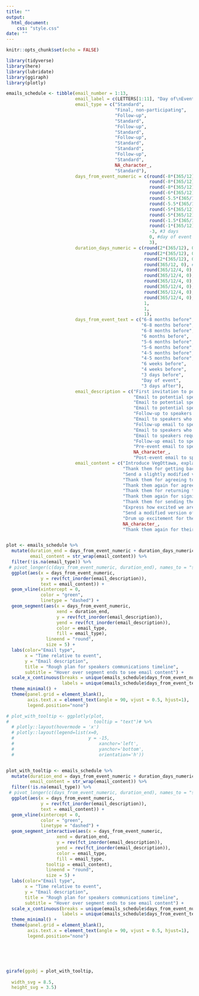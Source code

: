 ```yaml
---
title: ""
output: 
  html_document:
    css: "style.css"
date: ""
---
```


```r
knitr::opts_chunk$set(echo = FALSE)

library(tidyverse)
library(here)
library(lubridate)
library(ggiraph)
library(plotly)

```

```r

emails_schedule <- tibble(email_number = 1:13,
                          email_label = c(LETTERS[1:11], "Day of\nEvent", LETTERS[12]),
                          email_type = c("Standard",
                                         "Final, non-participating",
                                         "Follow-up",
                                         "Standard",
                                         "Follow-up",
                                         "Standard",
                                         "Follow-up",
                                         "Standard",
                                         "Standard",
                                         "Follow-up",
                                         "Standard",
                                         NA_character_,
                                         "Standard"),
                          days_from_event_numeric = c(round(-8*(365/12), 0), #8 months
                                                      round(-8*(365/12), 0),
                                                      round(-8*(365/12), 0),
                                                      round(-6*(365/12), 0), #6 months
                                                      round(-5.5*(365/12), 0), #5.5 months
                                                      round(-5.5*(365/12), 0),
                                                      round(-5*(365/12), 0),  #5 months
                                                      round(-5*(365/12), 0),
                                                      round(-1.5*(365/12), 0), #6 weeks
                                                      round(-1*(365/12), 0), #4 weeks
                                                      -3, #3 days
                                                      0, #day of event
                                                      3), 
                          duration_days_numeric = c(round(2*(365/12), 0), #2 months
                                                    round(2*(365/12), 0), 
                                                    round(2*(365/12), 0),
                                                    round(365/12, 0), #1 month
                                                    round(365/12/4, 0), #1 week
                                                    round(365/12/4, 0),
                                                    round(365/12/4, 0),
                                                    round(365/12/4, 0),
                                                    round(365/12/4, 0),
                                                    round(365/12/4, 0),
                                                    1,
                                                    1,
                                                    1),
                          days_from_event_text = c("6-8 months before",
                                                   "6-8 months before",
                                                   "6-8 months before",
                                                   "6 months before",
                                                   "5-6 months before",
                                                   "5-6 months before",
                                                   "4-5 months before",
                                                   "4-5 months before",
                                                   "6 weeks before",
                                                   "4 weeks before",
                                                   "3 days before",
                                                   "Day of event",
                                                   "3 days after"),
                          email_description = c("First invitation to potential speakers",
                                                "Email to potential speakers who have declined to take part",
                                                "Email to potential speakers who have not replied to us at all",
                                                "Email to potential speakers who have accepted",
                                                "Follow-up to speakers who haven’t sent back the signed speaker agreement",
                                                "Email to speakers who have sent back the signed speaker agreement",
                                                "Follow-up email to speakers who have not sent the info requested",
                                                "Email to speakers who have supplied the requested info",
                                                "Email to speakers requesting their presentation",
                                                "Follow-up email to speakers who have not provided their presentation",
                                                "Pre-event email to speakers",
                                                NA_character_,
                                                "Post-event email to speakers"),
                          email_content = c("Introduce VegOttawa, explain we are planning a VegFest and would like to extend invitation for them to speak on X topic, given their expertise in this area. Provide event dates, location, and either ask what their speaker fee would be (for more well-known speakers) or provide what we can offer as a speaker fee (for others). Indicate that we will cover travel and accommodation costs (if we will), and request a response within a certain time frame (2 weeks?)",
                                            "Thank them for getting back to us and express hope that we might collaborate in the future. Wish them well.",
                                            "Send a slightly modified version of the first email, letting them know we’d really love them to consider joining us, but we understand if it isn’t possible right now. If they could please let us know either way, then we can move forward with other potential speakers. Give them a further (week?) to reply.",
                                            "Thank them for agreeing to participate, and include more details about what will be expected, including info about talk length, content, themes we would advise against including?, format (solo talk or panel discussion), etc., plus ask them to sign the attached speaker agreement. Request the signed speaker agreement be returned to us within a certain time frame (1 week?)",
                                            "Thank them again for agreeing to participate, and explain that we need the signed speaker agreement to move forward. As we have X speaker spots to fill up, if we don’t hear back within another (week?), we will have to move on to other potential speakers to fill the spot. Thank them again and offer to answer any questions they may have.",
                                            "Thank them for returning the form and let them know their talk is now officially confirmed. Request details needed for booking accommodation and travel (full legal names, address, phone number? Or will they book own accommodation and provide us receipts for reimbursement? If so, indicate the reimbursement instructions in the email) and for promoting their talk (headshot, with specifications (what size, should it have a non-busy or solid colour background?, short bio (with max word count), short description of their talk (too early to request talk title at this point?), social media account links and website). Request that this all be provided to us within a specific time frame (1 week?)",
                                            "Thank them again for signing the speaker agreement and let them know how excited we are that they will be taking part in our event. Remind them that in order to promote their participation, we require information about their online presence and their photo/bio. Let them know that if they have any questions or issues with what needs to be provided, we are happy to help with that. Give them an extra (week?) to supply these.",
                                            "Thank them for sending the required info, and let them know how/when we will be promoting their talk (on Instagram, Facebook, on the website and through the VegOttawa newsletter). Request that they mention VegOttawa Fest in their socials/to their email contacts, and provide a logo file or two and maybe some example taglines they could use in their posts. Let them know we will be in touch closer to the event to check in, and request a copy of their powerpoint presentation within a specific time frame so we can test that it works with our equipment and approve the content (4 weeks before event?)",
                                            "Express how excited we are for their talk, and remind them we require a copy of the powerpoint within the next two weeks, so we can make sure it works with our A/V equipment and approve the content. Request the final title of their talk so we can include it in printed/online materials. Thank them again for participating.",
                                            "Send a modified version of previous email, asking when they  might be able to send a copy of the presentation. Request the title of their talk ASAP, for our materials. Let them know if they have any issues or questions to reach out and we can help.",
                                            "Drum up excitement for the event and again thank them for participating. Ask if they have any last minute questions or issues and reconfirm their travel/accommodation details. Include date, time, and place of event so they have it handy in a recent email. Outline who they should ask for when they arrive or where they should go exactly. Confirm that they will receive their speaker fee after their talk at the event by cheque, and include details about where to go to get this.",
                                            NA_character_,
                                            "Thank them again for their participation and making the event a success. Express that it was great to work with them and VegOttawa hopes to work with them again. Provide a link to an anonymous feedback form and also let them know they can provide non-anonymous feedback through email too. "))


plot <- emails_schedule %>%
  mutate(duration_end = days_from_event_numeric + duration_days_numeric,
         email_content = str_wrap(email_content)) %>% 
  filter(!is.na(email_type)) %>%
 # pivot_longer(c(days_from_event_numeric, duration_end), names_to = "start_end", values_to = "days_from_event") %>% 
  ggplot(aes(x = days_from_event_numeric,
             y = rev(fct_inorder(email_description)),
             text = email_content)) +
  geom_vline(xintercept = 0,
             color = "green",
             linetype = "dashed") +
  geom_segment(aes(x = days_from_event_numeric, 
                   xend = duration_end, 
                   y = rev(fct_inorder(email_description)), 
                   yend = rev(fct_inorder(email_description)),
                   color = email_type,
                   fill = email_type), 
               lineend = "round", 
               size = 5) + 
  labs(color="Email type",
       x = "Time relative to event",
       y = "Email description",
       title = "Rough plan for speakers communications timeline",
       subtitle = "Hover over segment ends to see email content") +
  scale_x_continuous(breaks = unique(emails_schedule$days_from_event_numeric), 
                     labels = unique(emails_schedule$days_from_event_text)) +
  theme_minimal() +
  theme(panel.grid = element_blank(),
        axis.text.x = element_text(angle = 90, vjust = 0.5, hjust=1),
        legend.position="none") 

# plot_with_tooltip <- ggplotly(plot,
#                                tooltip = "text")# %>%
  # plotly::layout(hovermode = 'x')
  # plotly::layout(legend=list(x=0, 
  #                            y = -15,
  #                                xanchor='left',
  #                                yanchor='bottom',
  #                                orientation='h'))


plot_with_tooltip <- emails_schedule %>%
  mutate(duration_end = days_from_event_numeric + duration_days_numeric,
         email_content = str_wrap(email_content)) %>% 
  filter(!is.na(email_type)) %>%
 # pivot_longer(c(days_from_event_numeric, duration_end), names_to = "start_end", values_to = "days_from_event") %>% 
  ggplot(aes(x = days_from_event_numeric,
             y = rev(fct_inorder(email_description)),
             text = email_content)) +
  geom_vline(xintercept = 0,
             color = "green",
             linetype = "dashed") +
  geom_segment_interactive(aes(x = days_from_event_numeric, 
                   xend = duration_end, 
                   y = rev(fct_inorder(email_description)), 
                   yend = rev(fct_inorder(email_description)),
                   color = email_type,
                   fill = email_type,
               tooltip = email_content), 
               lineend = "round", 
               size = 5) + 
  labs(color="Email type",
       x = "Time relative to event",
       y = "Email description",
       title = "Rough plan for speakers communications timeline",
       subtitle = "Hover over segment ends to see email content") +
  scale_x_continuous(breaks = unique(emails_schedule$days_from_event_numeric), 
                     labels = unique(emails_schedule$days_from_event_text)) +
  theme_minimal() +
  theme(panel.grid = element_blank(),
        axis.text.x = element_text(angle = 90, vjust = 0.5, hjust=1),
        legend.position="none") 


```


<br />
<br />
<br />


```r



girafe(ggobj = plot_with_tooltip,
       
  width_svg = 8.5,
  height_svg = 3.5)

```

